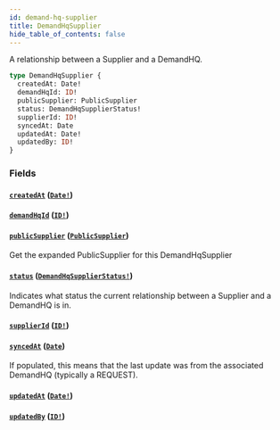 ```yaml
---
id: demand-hq-supplier
title: DemandHqSupplier
hide_table_of_contents: false
---
```



A relationship between a Supplier and a DemandHQ.

```graphql
type DemandHqSupplier {
  createdAt: Date!
  demandHqId: ID!
  publicSupplier: PublicSupplier
  status: DemandHqSupplierStatus!
  supplierId: ID!
  syncedAt: Date
  updatedAt: Date!
  updatedBy: ID!
}
```


### Fields

#### [`createdAt`](#) ([`Date!`](/demand/api/graphql-admin/reference/scalars/date))




#### [`demandHqId`](#) ([`ID!`](/demand/api/graphql-admin/reference/scalars/id))




#### [`publicSupplier`](#) ([`PublicSupplier`](/demand/api/graphql-admin/reference/objects/public-supplier))

Get the expanded PublicSupplier for this DemandHqSupplier


#### [`status`](#) ([`DemandHqSupplierStatus!`](/demand/api/graphql-admin/reference/enums/demand-hq-supplier-status))

Indicates what status the current relationship between a Supplier and a DemandHQ is in.


#### [`supplierId`](#) ([`ID!`](/demand/api/graphql-admin/reference/scalars/id))




#### [`syncedAt`](#) ([`Date`](/demand/api/graphql-admin/reference/scalars/date))

If populated, this means that the last update was from the associated DemandHQ (typically a REQUEST).


#### [`updatedAt`](#) ([`Date!`](/demand/api/graphql-admin/reference/scalars/date))




#### [`updatedBy`](#) ([`ID!`](/demand/api/graphql-admin/reference/scalars/id))






